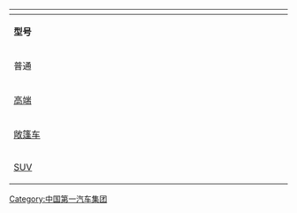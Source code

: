 {|class="navbox collapsible autocollapse"
!colspan=32|{{tnavbar-collapsible|[[红旗轿车]]历史}}
|-bgcolor=#F0F0F0
|rowspan=3 width=4%|'''型号'''
|colspan=2 width=8%|1950年代
|colspan=2 width=8%|1960年代
|colspan=2 width=8%|1970年代
|colspan=4 width=8%|1980年代
|colspan=4 width=8%|1990年代
|colspan=4 width=8%|2000年代
|colspan=4 width=8%|2010年代
|colspan=4 width=8%|2020年代
|-bgcolor=#E0E0E0
|width=4%| ||width=4%|
|width=4%| ||width=4%|
|width=4%| ||width=4%|
|width=2%| ||width=2%| ||width=2%| ||width=2%|
|width=2%| ||width=2%| ||width=2%| ||width=2%|
|width=2%| ||width=2%| ||width=2%| ||width=2%|
|width=2%| ||width=2%| ||width=2%| ||width=2%|
|width=2%| ||width=2%| ||width=2%| ||width=2%|
|-bgcolor=#E0E0E0
|colspan=11 bgcolor=#90C090|第一汽车制造厂
|colspan= 2 bgcolor=#90C090|[[中国第一汽车集团]]
|colspan= 7 bgcolor=#90C090|[[一汽轿车]]
|colspan= 6 bgcolor=#90C090|[[中国第一汽车集团]]
|-bgcolor=#E0E0E0
|bgcolor=#F0F0F0|普通
|colspan=1 bgcolor=#996699 rowspan=6|[[第一个五年计划 (中国)]]
|colspan=1 bgcolor=#C0C0C0|[[东风牌轿车|东风牌]]
|colspan=1 bgcolor=#C0C0C0|{{Link-en|红旗CA72|Hongqi CA72|CA72}}
|colspan=2 bgcolor=#C0C0C0|[[CA771]]
|colspan=1 bgcolor=#C0C0C0|[[CA774C]]
|colspan=1 bgcolor=#996699 rowspan=6|[[第二次石油危机]]
|colspan=2 bgcolor=#C0C0C0|[[CA750]]
|colspan=2 bgcolor=#C0C0C0|[[CA750F]]
|colspan=3 bgcolor=#C0C0C0|[[CA7220]]
|colspan=2 bgcolor=#C0C0C0|[[红旗世纪星]]
|colspan=3 bgcolor=#C0C0C0|[[红旗HQ3]]
|colspan=2 bgcolor=#C0C0C0|{{Link-de|红旗H7|Hongqi H7}}
|colspan=2 bgcolor=#C0C0C0|{{Link-de|红旗H5|Hongqi H5}}
|colspan=2 bgcolor=#C0C0C0|[[红旗H9]]
|colspan=4|
|-bgcolor=#E0E0E0
|bgcolor=#F0F0F0 rowspan=2|[[豪华汽车|高端]]
|rowspan=2 colspan=1|
|rowspan=2 colspan=1|
|colspan=1 bgcolor=#C0C0C0|[[CA770]]
|colspan=1 bgcolor=#C0C0C0|[[CA773]]
|colspan=1 bgcolor=#C0C0C0|[[CA774]]
|colspan=5 bgcolor=#C0C0C0|[[CA760]]
|colspan=1 bgcolor=#C0C0C0|[[CA7226L]]
|colspan=1 bgcolor=#C0C0C0|[[CA7228L]]
|colspan=3 bgcolor=#C0C0C0|[[CA7460]]
|colspan=2 bgcolor=#C0C0C0|[[红旗HQD]]
|colspan=4 bgcolor=#C0C0C0|[[红旗L5]]
|colspan=4|
|-bgcolor=#E0E0E0
|colspan=3 bgcolor=#C0C0C0|[[CA772]]
|colspan=2 bgcolor=#C0C0C0|[[CA770G]]
|colspan=2 bgcolor=#C0C0C0|[[CA770D]]
|colspan=1 bgcolor=#C0C0C0|[[CA770Z]]
|colspan=2 bgcolor=#C0C0C0|[[CA7560LH]]
|colspan=3 bgcolor=#C0C0C0|[[CA7460L]]
|colspan=2 bgcolor=#C0C0C0|[[红旗HQE]]
|colspan=4 bgcolor=#C0C0C0|[[红旗HQE|红旗L7/L9]]
|colspan=3|
|-bgcolor=#E0E0E0
|bgcolor=#F0F0F0|[[敞篷车]]
|colspan=2 bgcolor=#C0C0C0|[[CA72检阅车]]
|colspan=1|
|colspan=2 bgcolor=#C0C0C0|[[CA770J]]
|colspan=4 bgcolor=#C0C0C0|[[CA770TJ]]
|colspan=2|
|colspan=2 bgcolor=#C0C0C0|[[CA772TJ]]
|colspan=4 bgcolor=#C0C0C0|[[红旗世纪星敞蓬]]
|colspan=3|
|colspan=4|
|-bgcolor=#E0E0E0
|rowspan=2 bgcolor=#F0F0F0|[[SUV]]
|rowspan=2 colspan=1|
|rowspan=2 colspan=2|
|rowspan=2 colspan=2|
|rowspan=2 colspan=3|
|rowspan=2 colspan=4|
|rowspan=2 colspan=4|
|rowspan=2 colspan=2|
|colspan=1 bgcolor=#C0C0C0|[[红旗HS5]]
|colspan=2 bgcolor=#C0C0C0|[[红旗HS7]]
|colspan=4|
|-bgcolor=#E0E0E0
|colspan=4 bgcolor=#C0C0C0|[[Rolls-Royce Wraith#2013|Wraith]]
|colspan=2|
|}<noinclude>
[[Category:中国第一汽车集团]]

</noinclude>